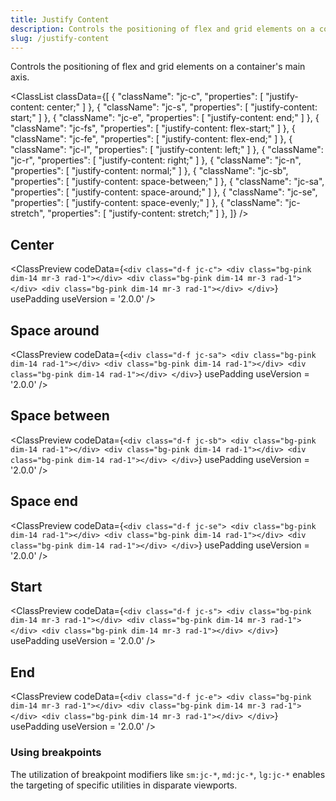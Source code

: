```yaml
---
title: Justify Content
description: Controls the positioning of flex and grid elements on a container's main axis.
slug: /justify-content
---
```



Controls the positioning of flex and grid elements on a container's main axis.

<ClassList
  classData={[
    {
      "className": "jc-c",
      "properties": [
        "justify-content: center;"
      ]
    },
    {
      "className": "jc-s",
      "properties": [
        "justify-content: start;"
      ]
    },
    {
      "className": "jc-e",
      "properties": [
        "justify-content: end;"
      ]
    },
    {
      "className": "jc-fs",
      "properties": [
        "justify-content: flex-start;"
      ]
    },
    {
      "className": "jc-fe",
      "properties": [
        "justify-content: flex-end;"
      ]
    },
    {
      "className": "jc-l",
      "properties": [
        "justify-content: left;"
      ]
    },
    {
      "className": "jc-r",
      "properties": [
        "justify-content: right;"
      ]
    },
    {
      "className": "jc-n",
      "properties": [
        "justify-content: normal;"
      ]
    },
    {
      "className": "jc-sb",
      "properties": [
        "justify-content: space-between;"
      ]
    },
    {
      "className": "jc-sa",
      "properties": [
        "justify-content: space-around;"
      ]
    },
    {
      "className": "jc-se",
      "properties": [
        "justify-content: space-evenly;"
      ]
    },
    {
      "className": "jc-stretch",
      "properties": [
        "justify-content: stretch;"
      ]
    },
  ]}
/>

## Center

<ClassPreview
  codeData={`<div class="d-f jc-c">
      <div class="bg-pink dim-14 mr-3 rad-1"></div>
      <div class="bg-pink dim-14 mr-3 rad-1"></div>
      <div class="bg-pink dim-14 mr-3 rad-1"></div>
    </div>`}
  usePadding
  useVersion = '2.0.0'
/>

## Space around

<ClassPreview
  codeData={`<div class="d-f jc-sa">
      <div class="bg-pink dim-14 rad-1"></div>
      <div class="bg-pink dim-14 rad-1"></div>
      <div class="bg-pink dim-14 rad-1"></div>
    </div>`}
  usePadding
  useVersion = '2.0.0'
/>

## Space between

<ClassPreview
  codeData={`<div class="d-f jc-sb">
      <div class="bg-pink dim-14 rad-1"></div>
      <div class="bg-pink dim-14 rad-1"></div>
      <div class="bg-pink dim-14 rad-1"></div>
    </div>`}
  usePadding
  useVersion = '2.0.0'
/>

## Space end

<ClassPreview
  codeData={`<div class="d-f jc-se">
      <div class="bg-pink dim-14 rad-1"></div>
      <div class="bg-pink dim-14 rad-1"></div>
      <div class="bg-pink dim-14 rad-1"></div>
    </div>`}
  usePadding
  useVersion = '2.0.0'
/>

## Start

<ClassPreview
  codeData={`<div class="d-f jc-s">
      <div class="bg-pink dim-14 mr-3 rad-1"></div>
      <div class="bg-pink dim-14 mr-3 rad-1"></div>
      <div class="bg-pink dim-14 mr-3 rad-1"></div>
    </div>`}
  usePadding
  useVersion = '2.0.0'
/>

## End

<ClassPreview
  codeData={`<div class="d-f jc-e">
      <div class="bg-pink dim-14 mr-3 rad-1"></div>
      <div class="bg-pink dim-14 mr-3 rad-1"></div>
      <div class="bg-pink dim-14 mr-3 rad-1"></div>
    </div>`}
  usePadding
  useVersion = '2.0.0'
/>

### Using breakpoints

The utilization of breakpoint modifiers like `sm:jc-*`, `md:jc-*`, `lg:jc-*` enables the targeting of specific utilities in disparate viewports.